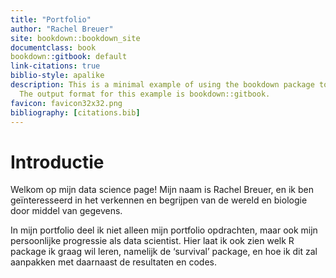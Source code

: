 ```yaml
---
title: "Portfolio"
author: "Rachel Breuer"
site: bookdown::bookdown_site
documentclass: book
bookdown::gitbook: default
link-citations: true
biblio-style: apalike
description: This is a minimal example of using the bookdown package to write a book.
  The output format for this example is bookdown::gitbook.
favicon: favicon32x32.png
bibliography: [citations.bib]
---
```


# Introductie {#section-id .unnumbered}
<body class="index-page">
Welkom op mijn data science page! Mijn naam is Rachel Breuer, en ik ben geïnteresseerd in het verkennen en begrijpen van de wereld en biologie door middel van gegevens.

In mijn portfolio deel ik niet alleen mijn portfolio opdrachten, maar ook mijn persoonlijke progressie als data scientist. Hier laat ik ook zien welk R package ik graag wil leren, namelijk de 'survival' package, en hoe ik dit zal aanpakken met daarnaast de resultaten en codes.
</body>
